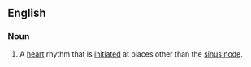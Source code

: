 ==English==

===Noun===
{{en-noun|sg=[[escape]] [[rhythm}}

# {{cardiology}} A [[heart]] rhythm that is [[initiated]] at places other than the [[sinus node]].